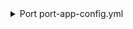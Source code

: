 <details>

<summary> Port port-app-config.yml </summary>

```yaml showLineNumbers
resources:
  - kind: project
    selector:
      query: "true"
    port:
      entity:
        mappings:
          identifier: '.uuid | gsub("[{-}]"; "")'
          title: ".name"
          blueprint: '"bitbucketProject"'
          properties:
            private: .is_private
            description: ".description"
            type: .type
            url: ".links.html.href"
  - kind: repository
    selector:
      query: "true" # JQ boolean query. If evaluated to false - skip syncing the object.
    port:
      entity:
        mappings:
          identifier: ".name" # The Entity identifier will be the repository name. After the Entity is created, the exporter will send `PATCH` requests to update this microservice within Port.
          title: ".name"
          blueprint: '"bitbucketRepository"'
          properties:
            readme: file://README.md # fetching the README.md file that is within the root folder of the repository and ingesting its contents as a markdown property
            url: ".links.html.href"
            defaultBranch: .main_branch
          relations:
            project: '.project.uuid | gsub("[{-}]"; "")'
  - kind: pull-request
    selector:
      query: "true" # JQ boolean query. If evaluated to false - skip syncing the object.
    port:
      entity:
        mappings:
          identifier: ".destination.repository.name + (.id|tostring)" # The Entity identifier will be the repository name + the pull request ID. After the Entity is created, the exporter will send `PATCH` requests to update this pull request within Port.
          title: ".title"
          blueprint: '"bitbucketPullRequest"'
          properties:
            creator: ".author.display_name"
            assignees: "[.participants[].user.display_name]"
            reviewers: "[.reviewers[].user.display_name]"
            status: ".state"
            createdAt: ".created_on"
            updatedAt: ".updated_on"
            link: ".links.html.href"
          relations:
            repository: ".destination.repository.name"
```

</details>
